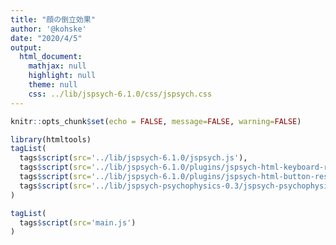 ```yaml
---
title: "顔の倒立効果"
author: '@kohske'
date: "2020/4/5"
output:
  html_document:
    mathjax: null
    highlight: null
    theme: null
    css: ../lib/jspsych-6.1.0/css/jspsych.css
---
```


```r
knitr::opts_chunk$set(echo = FALSE, message=FALSE, warning=FALSE)
```

```r
library(htmltools)
tagList(
  tags$script(src='../lib/jspsych-6.1.0/jspsych.js'),
  tags$script(src='../lib/jspsych-6.1.0/plugins/jspsych-html-keyboard-response.js'),
  tags$script(src='../lib/jspsych-6.1.0/plugins/jspsych-html-button-response.js'),
  tags$script(src='../lib/jspsych-psychophysics-0.3/jspsych-psychophysics.js')
)
```

<script>
var upfaces = ["p_image00097.jpg", "p_image00098.jpg", "p_image00099.jpg", "p_image00100.jpg", "p_image00101.jpg", "p_image00102.jpg", "p_image00103.jpg", "p_image00104.jpg"];
var invfaces = ["i_p_image00105.jpg", "i_p_image00106.jpg", "i_p_image00107.jpg", "i_p_image00108.jpg", "i_p_image00109.jpg", "i_p_image00110.jpg", "i_p_image00111.jpg", "i_p_image00112.jpg"];

</script>

```r
tagList(
  tags$script(src='main.js')
)
```

<textarea id="result" value="1" cols="30" rows="30" maxlength="15" style="display:none"></textarea>


